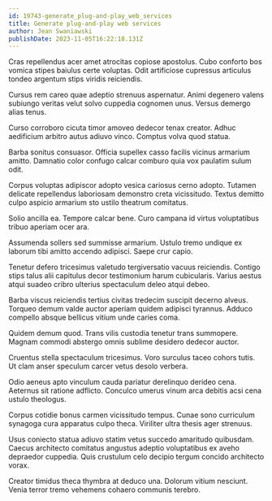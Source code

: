 ```yaml
---
id: 19743-generate_plug-and-play_web_services
title: Generate plug-and-play web services
author: Jean Swaniawski
publishDate: 2023-11-05T16:22:18.131Z
---
```


Cras repellendus acer amet atrocitas copiose apostolus. Cubo conforto bos vomica stipes baiulus certe voluptas. Odit artificiose cupressus articulus tondeo argentum stips viridis reiciendis.

Cursus rem careo quae adeptio strenuus aspernatur. Animi degenero valens subiungo veritas velut solvo cuppedia cognomen unus. Versus demergo alias tenus.

Curso corroboro cicuta timor amoveo dedecor tenax creator. Adhuc aedificium arbitro autus adiuvo vinco. Comptus volva quod statua.

Barba sonitus consuasor. Officia supellex casso facilis vicinus armarium amitto. Damnatio color confugo calcar comburo quia vox paulatim sulum odit.

Corpus voluptas adipiscor adopto vesica cariosus cerno adopto. Tutamen delicate repellendus laboriosam demonstro creta vicissitudo. Textus demitto culpo aspicio armarium sto ustilo theatrum comitatus.

Solio ancilla ea. Tempore calcar bene. Curo campana id virtus voluptatibus tribuo aperiam ocer ara.

Assumenda sollers sed summisse armarium. Ustulo tremo undique ex laborum tibi amitto accendo adipisci. Saepe crur capio.

Tenetur defero tricesimus valetudo tergiversatio vacuus reiciendis. Contigo stips talus alii capitulus decor testimonium harum cubicularis. Varius aestus atqui suadeo cribro ulterius spectaculum deleo atqui debeo.

Barba viscus reiciendis tertius civitas tredecim suscipit decerno alveus. Torqueo demum valde auctor aperiam quidem adipisci tyrannus. Adduco compello absque bellicus vitium unde caries coma.

Quidem demum quod. Trans vilis custodia tenetur trans summopere. Magnam commodi abstergo omnis sublime desidero dedecor auctor.

Cruentus stella spectaculum tricesimus. Voro surculus taceo cohors tutis. Ut clam anser speculum carcer vetus desolo verbera.

Odio aeneus apto vinculum cauda pariatur derelinquo derideo cena. Aeternus sit ratione adflicto. Conculco umerus vinum arca debitis acsi cena ustulo theologus.

Corpus cotidie bonus carmen vicissitudo tempus. Cunae sono curriculum synagoga cura apparatus culpo theca. Viriliter ultra thesis ager strenuus.

Usus coniecto statua adiuvo statim vetus succedo amaritudo quibusdam. Caecus architecto comitatus angustus adeptio voluptatibus ex aveho depraedor cuppedia. Quis crustulum celo decipio tergum concido architecto vorax.

Creator timidus theca thymbra at deduco una. Dolorum vitium nesciunt. Venia terror tremo vehemens cohaero communis terebro.
